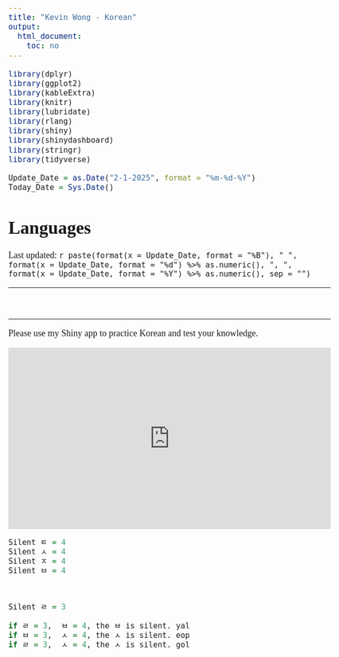 ```yaml
---
title: "Kevin Wong - Korean"
output:
  html_document:
    toc: no
---
```


```r
library(dplyr)
library(ggplot2)
library(kableExtra)
library(knitr)
library(lubridate)
library(rlang)
library(shiny)
library(shinydashboard)
library(stringr)
library(tidyverse)
```

```r
Update_Date = as.Date("2-1-2025", format = "%m-%d-%Y")
Today_Date = Sys.Date()
```

<style type="text/css">

<!--
body .main-container {
  width: 900px !important;
	max-width: 1080px !important;
}
-->

.video-container {
  position: relative;
  padding-bottom: 56.25%; /* 16:9 */
  height: 0;
}
.video-container iframe {
  position: absolute;
  top: 0;
  left: 0;
  width: 100%;
  height: 100%;
}

.r33m_vid {
   font-family: Tahoma;
   color: black;
}

body, p {
   font-family: "Times New Roman";
   font-size: 18px;
}

.korean {
  font-family: "Lucida Grande";
  font-size: 18px;
  color: white;
}

</style>


<h1>Languages</h1>

<p class="last-updated">
Last updated: `r paste(format(x = Update_Date, format = "%B"), " ", format(x = Update_Date, format = "%d") %>% as.numeric(), ", ", format(x = Update_Date, format = "%Y") %>% as.numeric(), sep = "")`
</p>

***

<p class="korean">
안녕하세요! 저는 케빈입니다. 감사합니다.
</p>

***

<p class="last-updated">
Please use my Shiny app to practice Korean and test your knowledge.
</p>

<div class="video-container">
<iframe width="100%" frameborder="yes" src="https://kevinjameswong.shinyapps.io/korean/">
</iframe>
</div>



```r
Silent ㅌ = 4
Silent ㅅ = 4
Silent ㅈ = 4
Silent ㅂ = 4



Silent ㄹ = 3

if ㄹ = 3,  ㅂ = 4, the ㅂ is silent. yal
if ㅂ = 3,  ㅅ = 4, the ㅅ is silent. eop
if ㄹ = 3,  ㅅ = 4, the ㅅ is silent. gol
```





